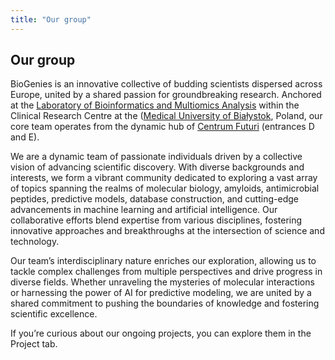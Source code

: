 ```yaml
---
title: "Our group"
---
```


## Our group

BioGenies is an innovative collective of budding scientists dispersed across Europe, united by a shared passion for groundbreaking research. Anchored at the [Laboratory of Bioinformatics and Multiomics Analysis]() within the Clinical Research Centre at the ([Medical University of Białystok](https://www.umb.edu.pl/en/index.php), Poland, our core team operates from the dynamic hub of [Centrum Futuri]((https://www.google.com/maps/place//data=!4m2!3m1!1s0x471ffd0030895721:0xa07505c8604cd77e?sa=X&ved=1t:8290&ictx=111)) (entrances D and E).

We are a dynamic team of passionate individuals driven by a collective vision of advancing scientific discovery. With diverse backgrounds and interests, we form a vibrant community dedicated to exploring a vast array of topics spanning the realms of molecular biology, amyloids, antimicrobial peptides, predictive models, database construction, and cutting-edge advancements in machine learning and artificial intelligence. Our collaborative efforts blend expertise from various disciplines, fostering innovative approaches and breakthroughs at the intersection of science and technology.

Our team's interdisciplinary nature enriches our exploration, allowing us to tackle complex challenges from multiple perspectives and drive progress in diverse fields. Whether unraveling the mysteries of molecular interactions or harnessing the power of AI for predictive modeling, we are united by a shared commitment to pushing the boundaries of knowledge and fostering scientific excellence.

If you're curious about our ongoing projects, you can explore them in the Project tab.

